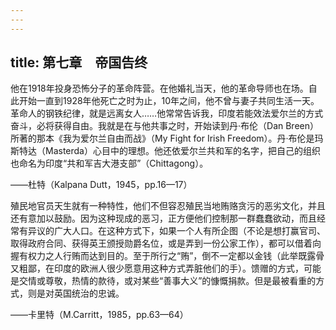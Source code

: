 ```yaml
---
---
---
```

title: 第七章　帝国告终
---




他在1918年投身恐怖分子的革命阵营。在他婚礼当天，他的革命导师也在场。自此开始一直到1928年他死亡之时为止，10年之间，他不曾与妻子共同生活一天。革命人的钢铁纪律，就是远离女人……他常常告诉我，印度若能效法爱尔兰的方式奋斗，必将获得自由。我就是在与他共事之时，开始读到丹·布伦（Dan Breen）所著的那本《我为爱尔兰自由而战》（My Fight for Irish Freedom）。丹·布伦是玛斯特达（Masterda）心目中的理想。他还依爱尔兰共和军的名字，把自己的组织也命名为印度“共和军吉大港支部”（Chittagong）。

——杜特（Kalpana Dutt，1945，pp.16—17）

殖民地官员天生就有一种特性，他们不但容忍殖民当地贿赂贪污的恶劣文化，并且还有意加以鼓励。因为这种现成的恶习，正方便他们控制那一群蠢蠢欲动，而且经常有异议的广大人口。在这种方式下，如果一个人有所企图（不论是想打赢官司、取得政府合同、获得英王颁授勋爵名位，或是弄到一份公家工作），都可以借着向握有权力之人行贿而达到目的。至于所行之“贿”，倒不一定都以金钱（此举既露骨又粗鄙，在印度的欧洲人很少愿意用这种方式弄脏他们的手）。馈赠的方式，可能是交情或尊敬，热情的款待，或对某些“善事大义”的慷慨捐款。但是最被看重的方式，则是对英国统治的忠诚。

——卡里特（M.Carritt，1985，pp.63—64）